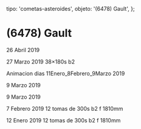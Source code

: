 
  tipo: 'cometas-asteroides',
  objeto: '(6478) Gault',
};

# (6478) Gault

<Imagen
  src="registro/6478-gault_20190426_6478-gault_20190426_i88.jpg"
  fecha="20190426"
/>

 26 Abril 2019

<Imagen
  src="registro/6478-gault_20190327_6478-gault_20190327_i88.jpg"
  fecha="20190327"
/>

 27 Marzo 2019 38×180s b2

<Imagen
  src="registro/6478-gault_20190309_11enero_8febrero_9marzo.gif"
  fecha="20190309"
/>

 Animacion dias 11Enero_8Febrero_9Marzo 2019

<Imagen
  src="registro/6478-gault_20190309_6478-gault_20190209_i88.jpg"
  fecha="20190309"
/>

 9 Marzo 2019

<Imagen
  src="registro/6478-gault_20190309_6478-gault._20190209_i88.jpg"
  fecha="20190309"
/>

 9 Marzo 2019

<Imagen
  src="registro/6478-gault_20190208_6478_20190208_i88.jpg"
  fecha="20190208"
/>

<Imagen
  src="registro/6478-gault_20190207_6478_re_20190208_i88.jpg"
  fecha="20190207"
/>

 7 Febrero 2019 12 tomas de 300s b2 f 1810mm

<Imagen
  src="registro/6478-gault_20190111_6478-gault_20190111_i88.jpg"
  fecha="20190111"
/>

<Imagen
  src="registro/6478-gault_20190112_6478-gault_com_20190111_i88.jpg"
  fecha="20190112"
/>

 12 Enero 2019 12 tomas de 300s b2 f 1810mm